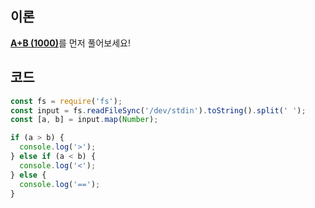 ## 이론

[**A+B (1000)**](1000?language=js)를 먼저 풀어보세요!

## 코드

```js
const fs = require('fs');
const input = fs.readFileSync('/dev/stdin').toString().split(' ');
const [a, b] = input.map(Number);

if (a > b) {
  console.log('>');
} else if (a < b) {
  console.log('<');
} else {
  console.log('==');
}
```
